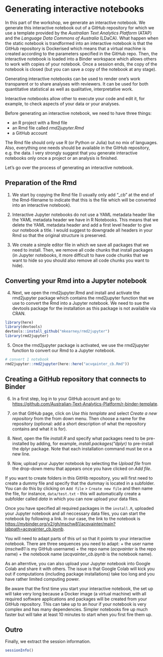 # Generating interactive notebooks

In this part of the workshop, we generate an interactive notebook. We generate this interactive notebook out of a GitHub repository for which we use a template provided by the *Australian Text Analytics Platform* (ATAP) and the *Language Data Commons of Australia* (LDaCA). What happen when the static notebook is trandformed into an interactive notebook is that the GitHub repository is Dockerised which means that a virtual machine is created according to the parameters specified in the GitHub repo. Then, the interactive notebook is loaded into a Binder workspace which allows others to work with copies of your notebook. Once a session ends, the copy of the notebook is closed (but you can save a copy of the notebook at any stage).

Generating interactive notebooks can be used to render one's work transparent or to share analyses with reviewers. It can be used for both quantitative statistical as well as qualitative, interpretative work. 

Interactive notebooks allow other to execute your code and edit it, for example, to check aspects of your data or your analyses.


Before generating an interactive notebook, we need to have three things:

+ an R project with a Rmd file
+ an Rmd file called *rmd2jupyter.Rmd*
+ a GitHub account 

The Rmd file should only use R (or Python or Julia) but no mix of languages. Also, everything one needs should be available in the GitHub repository, e.g. the data. I very strongly suggest that you generate interactive notebooks only once a project or an analysis is finished.

Let's go over the process of generating an interactive notebook.

## Preparation of the Rmd

1. We start by copying the Rmd file (I usually only add "_cb" at the end of the Rmd-filename to indicate that this is the file which will be converted into an interactive notebook). 

2. Interactive Jupyter notebooks do not use a YAML metadata header like the YAML metadata header we have in R Notebooks. This means that we delete the YAML metadata header and add a first level header to give our notebook a title. I would suggest to downgrade all headers in your Rmd so that the original structure is preserved. 

3. We create a simple editor file in which we save all packages that we need to install. Then, we remove all code chunks that install packages (in Jupyter notebooks, it more difficult to have code chunks that we want to hide so you should also remove all code chunks you want to hide).

## Converting your Rmd into a Jupyter notebook

4. Next, we open the rmd2jupyter.Rmd and install and activate the rmd2jupyter package which contains the rmd2jupyter function that we use to convert the Rmd into a Jupyter notebook. We need to sue the devtools package for the installation as this package is not available via CRAN.


```{r installconverter, eval = F, message=F, warning=F}
library(here)
library(devtools)
devtools::install_github("mkearney/rmd2jupyter")
library(rmd2jupyter)
```

5. Once the rmd2jupyter package is activated, we use the rmd2jupyter function to convert our Rmd to a Jupyter notebook.

```{r convert1, eval = F, message = F}
# convert 1 notebook
rmd2jupyter::rmd2jupyter(here::here("acvqainter_cb.Rmd"))
```

## Creating a GitHub repository that connects to Binder

6. In a first step, log in to your GitHub account and go to: [https://github.com/Australian-Text-Analytics-Platform/r-binder-template](https://github.com/Australian-Text-Analytics-Platform/r-binder-template).

7. on that GitHub page, click on *Use this template* and select *Create a new repository* from the from down menu. Then choose a name for the repository (optional: add a short description of what the repository contains and what it is for).

8. Next, open the file *install.R* and specify what packages need to be pre-installed by adding, for example, *install.packages("dplyr)* to pre-install the dplyr package. Note that each installation command must be on a new line.

9. Now, upload your Jupyter notebook by selecting the *Upload file* from the drop-down menu that appears once you have clicked on *Add file*.

If you want to create folders in this GitHib repository, you will first need to create a dummy file and specify that the dummay is located in a subfolder. You can do this by clicking on `Add file` > `Create new file` and then name the file, for instance, `data/test.txt` - this will automatically create a subfolder called *data* in which you can now upload your data files.

Once you have specified all required packages in the `install.R`, uploaded your Jupyter notebook and all neccessary data files, you can start the notebook by following a link. In our case, the link to the notebook is [https://mybinder.org/v2/gh/mschw81/acqvainter/main?labpath=acqvainter_cb.ipynb](https://mybinder.org/v2/gh/mschw81/acqvainter/main?labpath=acqvainter_cb.ipynb). 

You will need to adapt parts of this url so that it points to your interactive notebook. There are three sequences you need to adapt:
   + the user name (*mschw81* is my GitHub username) 
   + the repo name (*acqvainter* is the repo name)
   + the notebook name (*acqvainter_cb.ipynb* is the notebook name).
   
As an alterntive, you can also upload your Jupyter notebook into Google Colab and share it with others. The issue is that Google Colab will kick you out if computations (including package installations) take too long and you have rather limited computing power. 

Be aware that the first time you start your interactive notebook, the set up will take very long because a Docker image (a virtual machine) with all required software applications and packages will be created from your GitHub repository. This can take up to an hour if your notebook is very complex and has many dependencies. Simpler notebooks fire up much faster but will take at least 10 minutes to start when you first fire them up.

## Outro

Finally, we extract the session information.

```{r}
sessionInfo()
```


